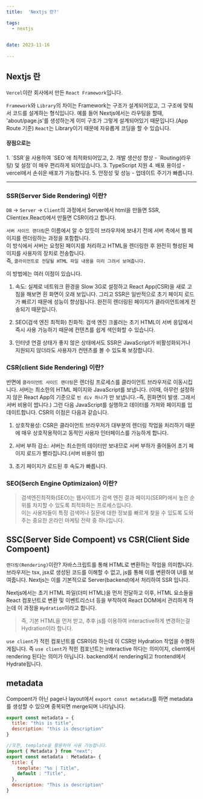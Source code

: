 ```yaml
---
title:  'Nextjs 란?'

tags:
  - nextjs
  

date: 2023-11-16
 
---
```


## Nextjs 란

`Vercel`이란 회사에서 만든 `React Framework`입니다.

`Framework`와 `Library`의 차이는 Framework는 구조가 설계되어있고, 그 구조에 맞춰서 코드를 설계하는 형식입니다.
예를 들어 Nextjs에서는 라우팅을 할때, 'about/page.js'를 생성하는게 이미 구조가 그렇게 설계되어있기 때문입니다.(App Route 기준)
`React`는 Library이기 때문에 자유롭게 코딩을 할 수 있습니다.

<h4>장점으로는 <br/></h4>
1. `SSR`을 사용하여 `SEO`에 최적화되어있고,
2. 개발 생산성 향상 - `Routing(라우팅) 및 설정`이 매우 편리하게 되어있습니다.
3. TypeScript 지원
4. 배포 용이성 - vercel에서 손쉬운 배포가 가능합니다.
5. 안정성 및 성능 - 업데이트 주기가 빠릅니다.

---


### SSR(Server Side Rendering) 이란?

`DB` -> `Server` -> `Client`의 과정에서 Server에서 html을 만들면 SSR, Client(ex.React)에서 만들면 CSR이라고 합니다.

`서버 사이드 랜더링`은 이름에서 알 수 있듯이 브라우저에 보내기 전에 서버 측에서 웹 페이지를 렌더링하는 과정을 포함합니다.<br/>
이 방식에서 서버는 요청된 페이지를 처리하고 HTML을 렌더링한 후 완전히 형성된 페이지를 사용자의 장치로 전송합니다. <br/>
즉, `클라이언트로 전달될 HTML 파일 내용을 미리 그려서 보여줍니다.`

이 방법에는 여러 이점이 있습니다.

1. 속도: 실제로 네트워크 환경을 Slow 3G로 설정하고 React App(CSR)을 새로 고침을 해보면 흰 화면이 오래 보입니다.
그리고 SSR은 일반적으로 초기 페이지 로드가 빠르기 때문에 성능이 향상됩니다. 완전히 렌더링된 페이지가 클라이언트에게 전송되기 때문입니다.

2. SEO(검색 엔진 최적화) 친화적: 검색 엔진 크롤러는 초기 HTML이 서버 응답에서 즉시 사용 가능하기 때문에 컨텐츠를 쉽게 색인화할 수 있습니다.

3. 인터넷 연결 상태가 좋지 않은 상태에서도 SSR은 JavaScript가 비활성화되거나 지원되지 않더라도 사용자가 컨텐츠를 볼 수 있도록 보장합니다.


### CSR(client Side Rendering) 이란?

반면에 `클라이언트 사이드 랜더링`은 렌더링 프로세스를 클라이언트 브라우저로 이동시킵니다. 
서버는 최소한의 HTML 페이지와 JavaScript를 보냅니다.
(이때, 아무런 설정하지 않은 React App의 기준으로 `빈 div 하나`가 만 보냅니다.-즉, 흰화면이 발생. 그래서 서버 비용이 쌉니다.)
그런 다음 JavaScript를 실행하고 데이터를 가져와 페이지를 업데이트합니다. 
CSR의 이점은 다음과 같습니다.

1. 상호작용성: CSR은 클라이언트 브라우저가 대부분의 렌더링 작업을 처리하기 때문에 매우 상호작용적이고 동적인 사용자 인터페이스를 가능하게 합니다.

2. 서버 부하 감소: 서버는 최소한의 데이터만 보내므로 서버 부하가 줄어들어 초기 페이지 로드가 빨라집니다.(서버 비용이 쌈)

3. 초기 페이지가 로드된 후 속도가 빠릅니다.


### SEO(Serch Engine Optimizaion) 이란?

>검색엔진최적화(SEO)는 웹사이트가 검색 엔진 결과 페이지(SERP)에서 높은 순위를 차지할 수 있도록 최적화하는 프로세스입니다.<br/>
>이는 사용자들이 특정 검색어나 질문에 대한 정보를 빠르게 찾을 수 있도록 도와주는 중요한 온라인 마케팅 전략 중 하나입니다.


## SSC(Server Side Compoent) vs CSR(Client Side Compoent)

`랜더링(Rendering)`이란? 자바스크립트를 통해 HTML로 변환하는 작업을 의미합니다.
브라우저는 tsx, jsx로 생성된 코드를 이해할 수 없고, js를 통해 이를 변환하여 UI를 보여줍니다.
Nextjs는 이를 기본적으로 Server(backend)에서 처리하여 SSR 입니다.

Nextjs에서는 초기 HTML 파일(더미 HTML)을 먼저 전달하고 이후, 
HTML 요소들을 React 컴포넌트로 변환 및 이벤트리스너 등을 부착하여 React DOM에서 관리하게 하는데 이 과정을 `Hydration`이라고 합니다.

>즉, 기본 HTML을 먼저 받고, 추후 js를 이용하여 interactive하게 변경하는걸 Hydration이라 합니다.

`use client`가 적힌 컴포넌트를 CSR이라 하는데 이 CSR만 Hydration 작업을 수행하게됩니다.
즉 `use client`가 적힌 컴포넌트는 interactive 하다는 의미이지, client에서 rendering 된다는 의미가 아닙니다.
backend에서 rendering되고 frontend에서 Hydrate됩니다.

## metadata

Compoent가 아닌 page나 layout에서 `export const metadata`를 하면
metadata를 생성할 수 있으며 중복되면 merge되며 나타납니다.

```JavaScript
export const metadata = {
  title: "this is title",
  description: "this is description"
}

//또한, template을 활용하여 사용 가능합니다.
import { Metadata } from "next";
export const metadata : Metadata= {
  title: {
    template: "%s | Title",
    default : "Title",
  },
  description: "This is description"
}
```